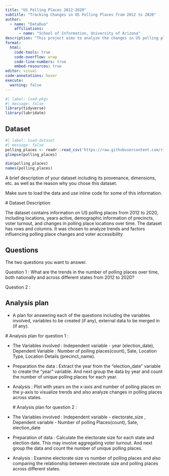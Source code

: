 ```yaml
---
title: "US Polling Places 2012-2020"
subtitle: "Tracking Changes in US Polling Places from 2012 to 2020"
author: 
  - name: "DataDuo"
    affiliations:
      - name: "School of Information, University of Arizona"
description: "This project aims to analyze the changes in US polling places over the period from 2012 to 2020, examining trends and shifts in polling location availability at the county level."
format:
  html:
    code-tools: true
    code-overflow: wrap
    code-line-numbers: true
    embed-resources: true
editor: visual
code-annotations: hover
execute:
  warning: false
---
```


```r
#| label: load-pkgs
#| message: false
library(tidyverse)
library(lubridate)
```

## Dataset

```r
#| label: load-dataset
#| message: false
polling_places <- readr::read_csv('https://raw.githubusercontent.com/rfordatascience/tidytuesday/master/data/2024/2024-01-16/polling_places.csv')
glimpse(polling_places)

dim(polling_places)
names(polling_places)
```

A brief description of your dataset including its provenance, dimensions, etc. as well as the reason why you chose this dataset.

Make sure to load the data and use inline code for some of this information.

\# Dataset Description

The dataset contains information on US polling places from 2012 to 2020, including locations, years active, demographic information of precincts, voter turnout, and changes in polling place locations over time. The dataset has rows and columns. It was chosen to analyze trends and factors influencing polling place changes and voter accessibility

## Questions

The two questions you want to answer.

Question 1 : What are the trends in the number of polling places over time, both nationally and across different states from 2012 to 2020?

Question 2 :

## Analysis plan

-   A plan for answering each of the questions including the variables involved, variables to be created (if any), external data to be merged in (if any).

\# Analysis plan for question 1 :

-   The Variables involved : Independent variable - year (election_date), Dependent Variable : Number of polling places(count), Sate, Location Type, Location Details (precinct_name).

-   Preparation the data : Extract the year from the "election_date" variable to create the "year" variable. And next group the data by year and count the number of unique polling places for each year.

-   Analysis : Plot with years on the x-axis and number of polling places on the y-axis to visualize trends and also analyze changes in polling places across states.

    \# Analysis plan for question 2 :

-   The Variables involved : Independent variable - electorate_size , Dependent variable - Number of polling Places(count), Sate, election_date

-   Preparation of data : Calculate the electorate size for each state and election date. This may involve aggregating voter turnout. And next group the data and count the number of unique polling places.

-   Analysis : Examine electorate size vs number of polling places and also comparing the relationship between electorate size and polling places across different states.
